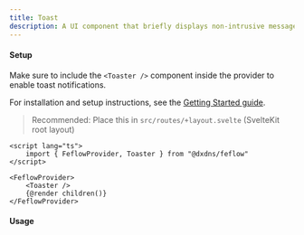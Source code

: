 ```yaml
---
title: Toast
description: A UI component that briefly displays non-intrusive messages to inform users about an action or status, typically appearing at the edge of the screen and disappearing automatically.
---
```



#### Setup

Make sure to include the `<Toaster />` component inside the provider to enable toast notifications.

For installation and setup instructions, see the [Getting Started guide](/docs/getting-started).

> Recommended: Place this in `src/routes/+layout.svelte` (SvelteKit root layout)

```svelte
<script lang="ts">
	import { FeflowProvider, Toaster } from "@dxdns/feflow"
</script>

<FeflowProvider>
	<Toaster />
	{@render children()}
</FeflowProvider>
```

#### Usage

<PreviewTabs component="ToastPreview">
	<ToastPreview client:load />
</PreviewTabs>
